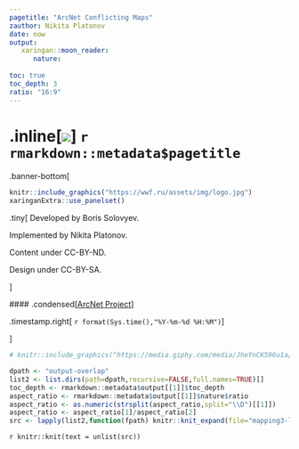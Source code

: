 ```yaml
---
pagetitle: "ArcNet Conflicting Maps"
zauthor: Nikita Platonov
date: now
output:
   xaringan::moon_reader:
      nature:
         
toc: true
toc_depth: 3
ratio: "16:9"
---
```


# .inline[![](https://wwf.ru/assets/img/logo.jpg)] `r rmarkdown::metadata$pagetitle`

<style>
   :root{
      --sidebar: 40%;
      --pointsize: 16pt;
   }
   .sidebar {
      background-image: linear-gradient(to right, #00728f40, #fff0) !important;
   }
   .sidebar.left-column h2 {padding-left: 20px ;}
   .sidebar.left-column h3 {padding-left: 30px ;}
   .sidebar.left-column h4 {padding-left: 40px ;}
   .panel.hidden {display: none;}
</style>

.banner-bottom[

```r
knitr::include_graphics("https://wwf.ru/assets/img/logo.jpg")
xaringanExtra::use_panelset()
```

.tiny[
Developed by Boris Solovyev.

Implemented by Nikita Platonov.

Content under CC-BY-ND.

Design under CC-BY-SA.

]

 #### .condensed[[ArcNet Project](https://arcticwwf.org/work/ocean/arcnet/)]

.timestamp.right[
`r format(Sys.time(),"%Y-%m-%d %H:%M")`
]

]

```r
# knitr::include_graphics("https://media.giphy.com/media/JheYnCK596u1a/source.gif")
```

```r
dpath <- "output-overlap"
list2 <- list.dirs(path=dpath,recursive=FALSE,full.names=TRUE)[]
toc_depth <- rmarkdown::metadata$output[[1]]$toc_depth
aspect_ratio <- rmarkdown::metadata$output[[1]]$nature$ratio
aspect_ratio <- as.numeric(strsplit(aspect_ratio,split="\\D")[[1]])
aspect_ratio <- aspect_ratio[1]/aspect_ratio[2]
src <- lapply(list2,function(fpath) knitr::knit_expand(file="mapping3-level2.Rmd"))[]
```

`r knitr::knit(text = unlist(src))`

